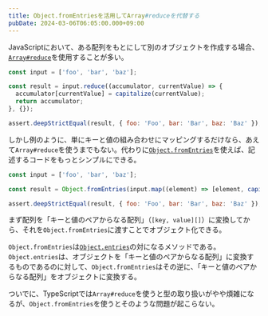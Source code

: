 ```yaml
---
title: Object.fromEntriesを活用してArray#reduceを代替する
pubDate: 2024-03-06T06:05:00.000+09:00
---
```


JavaScriptにおいて、ある配列をもとにして別のオブジェクトを作成する場合、[`Array#reduce`](https://developer.mozilla.org/ja/docs/Web/JavaScript/Reference/Global_Objects/Array/reduce)を使用することが多い。

```javascript
const input = ['foo', 'bar', 'baz'];

const result = input.reduce((accumulator, currentValue) => {
  accumulator[currentValue] = capitalize(currentValue);
  return accumulator;
}, {});

assert.deepStrictEqual(result, { foo: 'Foo', bar: 'Bar', baz: 'Baz' });
```

しかし例のように、単にキーと値の組み合わせにマッピングするだけなら、あえて`Array#reduce`を使うまでもない。代わりに[`Object.fromEntries`](https://developer.mozilla.org/ja/docs/Web/JavaScript/Reference/Global_Objects/Object/fromEntries)を使えば、記述するコードをもっとシンプルにできる。

```javascript
const input = ['foo', 'bar', 'baz'];

const result = Object.fromEntries(input.map((element) => [element, capitalize(element)]));

assert.deepStrictEqual(result, { foo: 'Foo', bar: 'Bar', baz: 'Baz' });
```

まず配列を「キーと値のペアからなる配列」（`[key, value][]`）に変換してから、それを`Object.fromEntries`に渡すことでオブジェクト化できる。

`Object.fromEntries`は[`Object.entries`](https://developer.mozilla.org/ja/docs/Web/JavaScript/Reference/Global_Objects/Object/entries)の対になるメソッドである。`Object.entries`は、オブジェクトを「キーと値のペアからなる配列」に変換するものであるのに対して、`Object.fromEntries`はその逆に、「キーと値のペアからなる配列」をオブジェクトに変換する。

ついでに、TypeScriptでは`Array#reduce`を使うと型の取り扱いがやや煩雑になるが、`Object.fromEntries`を使うとそのような問題が起こらない。
